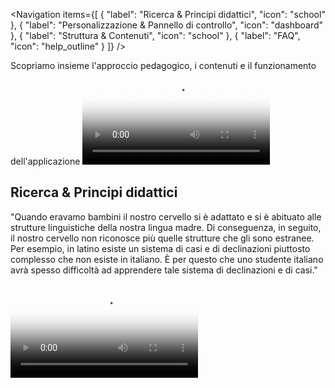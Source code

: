 
<Navigation
  items={[
    {
      "label": "Ricerca & Principi didattici",
      "icon": "school"
    },
    {
      "label": "Personalizzazione & Pannello di controllo",
      "icon": "dashboard"
    },
    {
      "label": "Struttura & Contenuti​",
      "icon": "school"
    },
    {
      "label": "FAQ",
      "icon": "help_outline"
    }
  ]}
/>
                        
Scopriamo insieme l'approccio pedagogico, i contenuti e il funzionamento dell'applicazione
<Video
  poster="https://athena-content-access.staging.evidenceb-services.com/v1/assets/interface/common/poster-1.jpg?version=adlatin/atticus"
  src="https://athena-content-access.staging.evidenceb-services.com/v1/assets/interface/common/video_promo_atticus.mp4?version=adlatin/atticus"
/>

                                    
## <Icon path="school" /> Ricerca & Principi didattici

<Card>
  <Quote
    author="Gerda Ana Melnik-Leroy"
    authorInfo="Dottore di ricerca in scienze cognitive presso l'Università di Vilnius"
  >
    "Quando eravamo bambini il nostro cervello si è adattato e si
    è
    abituato alle strutture linguistiche della nostra lingua madre. Di
    conseguenza,
    in seguito, il nostro cervello non riconosce più quelle strutture che gli
    sono
    estranee. Per esempio, in latino esiste un sistema di casi e di declinazioni
    piuttosto complesso che non esiste in italiano. Ѐ per questo che uno
    studente
    italiano avrà spesso difficoltà ad apprendere tale sistema di declinazioni e
    di
    casi."
  </Quote>

  <Video
    poster="https://athena-content-access.staging.evidenceb-services.com/v1/assets/interface/common/poster-2.jpg?version=adlatin/atticus"
    src="https://athena-content-access.staging.evidenceb-services.com/v1/assets/interface/common/atticus-video-2.mp4?version=adlatin/atticus"
  />
</Card>